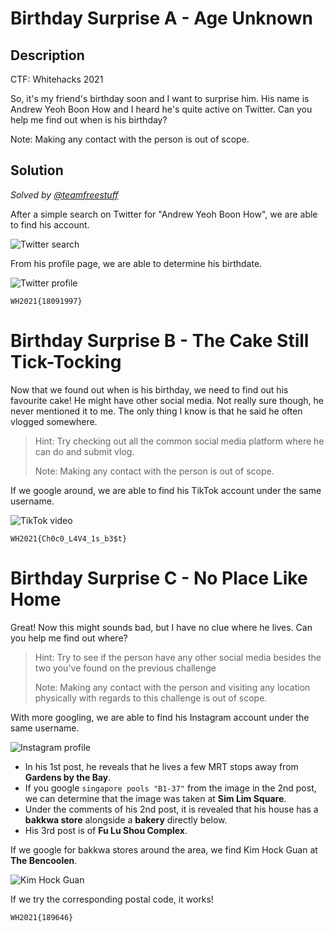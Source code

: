 # Birthday Surprise A - Age Unknown

## Description

CTF: Whitehacks 2021

So, it's my friend's birthday soon and I want to surprise him. His name is
Andrew Yeoh Boon How and I heard he's quite active on Twitter. Can you help me
find out when is his birthday?

Note: Making any contact with the person is out of scope.

## Solution

_Solved by [@teamfreestuff](https://github.com/teamfreestuff)_

After a simple search on Twitter for "Andrew Yeoh Boon How", we are able to find
his account.

![Twitter search](/images/whitehacks-2021/birthday-surprise-1.png)

From his profile page, we are able to determine his birthdate.

![Twitter profile](/images/whitehacks-2021/birthday-surprise-2.png)

`WH2021{18091997}`

# Birthday Surprise B - The Cake Still Tick-Tocking

Now that we found out when is his birthday, we need to find out his favourite
cake! He might have other social media. Not really sure though, he never
mentioned it to me. The only thing I know is that he said he often vlogged
somewhere.

> Hint: Try checking out all the common social media platform where he can do
> and submit vlog.
>
> Note: Making any contact with the person is out of scope.

If we google around, we are able to find his TikTok account under the same
username.

![TikTok video](/images/whitehacks-2021/birthday-surprise-3.png)

`WH2021{Ch0c0_L4V4_1s_b3$t}`

# Birthday Surprise C - No Place Like Home

Great! Now this might sounds bad, but I have no clue where he lives. Can you
help me find out where?

> Hint: Try to see if the person have any other social media besides the two
> you've found on the previous challenge
>
> Note: Making any contact with the person and visiting any location physically
> with regards to this challenge is out of scope.

With more googling, we are able to find his Instagram account under the same
username.

![Instagram profile](/images/whitehacks-2021/birthday-surprise-4.png)

- In his 1st post, he reveals that he lives a few MRT stops away from **Gardens
  by the Bay**.
- If you google `singapore pools "B1-37"` from the image in the 2nd post, we can
  determine that the image was taken at **Sim Lim Square**.
- Under the comments of his 2nd post, it is revealed that his house has a
  **bakkwa store** alongside a **bakery** directly below.
- His 3rd post is of **Fu Lu Shou Complex**.

If we google for bakkwa stores around the area, we find Kim Hock Guan at **The
Bencoolen**.

![Kim Hock Guan](/images/whitehacks-2021/birthday-surprise-5.png)

If we try the corresponding postal code, it works!

`WH2021{189646}`
